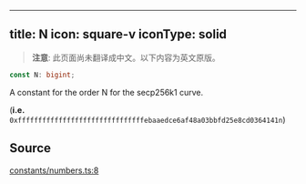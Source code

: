 <!-- AUTO-GENERATED-CONTENT:START (ENGLISH-COPY) -->
---
title: N
icon: square-v
iconType: solid
---

> **注意**: 此页面尚未翻译成中文。以下内容为英文原版。

```ts
const N: bigint;
```

A constant for the order N for the secp256k1 curve.

(**i.e.** `0xfffffffffffffffffffffffffffffffebaaedce6af48a03bbfd25e8cd0364141n`)

## Source

[constants/numbers.ts:8](https://github.com/dominant-strategies/quais.js/blob/c1c12d43f9d34c6baad2b0542bd6d0acd6fefcbf/src/constants/numbers.ts#L8)
